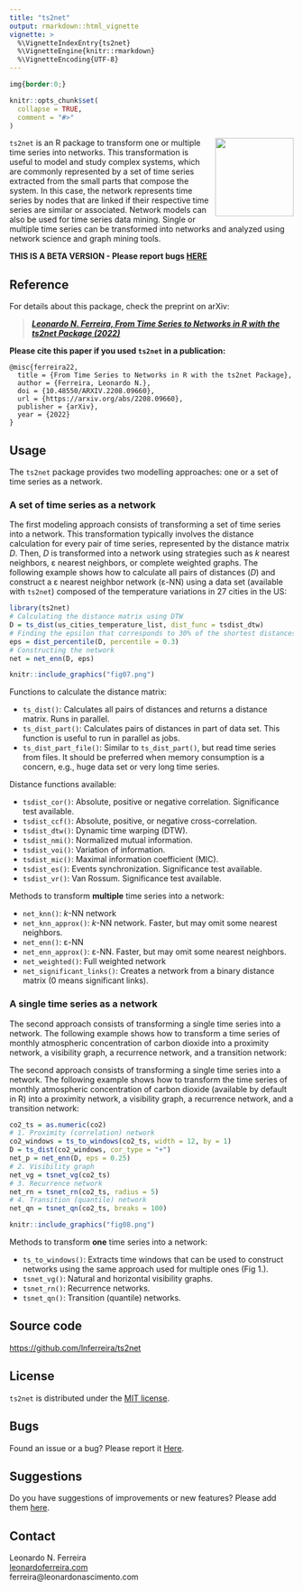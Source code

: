 ```yaml
---
title: "ts2net"
output: rmarkdown::html_vignette
vignette: >
  %\VignetteIndexEntry{ts2net}
  %\VignetteEngine{knitr::rmarkdown}
  %\VignetteEncoding{UTF-8}
---
```


```css
img{border:0;}
```


```r
knitr::opts_chunk$set(
  collapse = TRUE,
  comment = "#>"
)
```

<img src="logo.png" align="right" height="139" />

```ts2net``` is an R package to transform one or multiple time series into networks. This transformation is useful to model and study complex systems, which are commonly represented by a set of time series extracted from the small parts that compose the system. In this case, the network represents time series by nodes that are linked if their respective time series are similar or associated. Network models can also be used for time series data mining. Single or multiple time series can be transformed into networks and analyzed using network science and graph mining tools.

**THIS IS A BETA VERSION - Please report bugs [HERE](https://github.com/lnferreira/ts2net/issues)**

## Reference

For details about this package, check the preprint on arXiv:

> ***[Leonardo N. Ferreira, From Time Series to Networks in R with the ts2net Package (2022)](https://arxiv.org/abs/2208.09660)***

**Please cite this paper if you used ```ts2net``` in a publication:**

``` 
@misc{ferreira22,
  title = {From Time Series to Networks in R with the ts2net Package},
  author = {Ferreira, Leonardo N.},
  doi = {10.48550/ARXIV.2208.09660},
  url = {https://arxiv.org/abs/2208.09660},
  publisher = {arXiv},
  year = {2022}
}
```

## Usage

The `ts2net` package provides two modelling approaches: one or a set of time series as a network.

### A set of time series as a network

The first modeling approach consists of transforming a set of time series into a network. This transformation typically involves the distance calculation for every pair of time series, represented by the distance matrix _D_. Then, _D_ is transformed into a network using strategies such as _k_ nearest neighbors, &epsilon; nearest neighbors, or complete weighted graphs. The following example shows how to calculate all pairs of distances (_D_) and construct a &epsilon; nearest neighbor network (&epsilon;-NN) using a data set (available with `ts2net`) composed of the temperature variations in 27 cities in the US:


``` r
library(ts2net)
# Calculating the distance matrix using DTW
D = ts_dist(us_cities_temperature_list, dist_func = tsdist_dtw)
# Finding the epsilon that corresponds to 30% of the shortest distances
eps = dist_percentile(D, percentile = 0.3)
# Constructing the network
net = net_enn(D, eps)
```


```r
knitr::include_graphics("fig07.png")
```


Functions to calculate the distance matrix:

- `ts_dist()`: Calculates all pairs of distances and returns a distance matrix. Runs in parallel.
- `ts_dist_part()`: Calculates pairs of distances in part of data set. This function is useful to run in parallel as jobs.
- `ts_dist_part_file()`: Similar to `ts_dist_part()`, but read time series from files. It should be preferred when memory consumption is a concern, e.g., huge data set or very long time series.

Distance functions available:

- `tsdist_cor()`: Absolute, positive or negative correlation. Significance test available.
- `tsdist_ccf()`: Absolute, positive, or negative cross-correlation.
- `tsdist_dtw()`: Dynamic time warping (DTW).
- `tsdist_nmi()`: Normalized mutual information.
- `tsdist_voi()`: Variation of information.
- `tsdist_mic()`: Maximal information coefficient (MIC).
- `tsdist_es()`: Events synchronization. Significance test available.
- `tsdist_vr()`: Van Rossum. Significance test available.

Methods to transform **multiple** time series into a network:

- `net_knn()`: _k_-NN network
- `net_knn_approx()`: _k_-NN network. Faster, but may omit some nearest neighbors.
- `net_enn()`: &epsilon;-NN
- `net_enn_approx()`: &epsilon;-NN. Faster, but may omit some nearest neighbors.
- `net_weighted()`: Full weighted network
- `net_significant_links()`: Creates a network from a binary distance matrix (0 means significant links).

### A single time series as a network

The second approach consists of transforming a single time series into a network. The following example shows how to transform a time series of monthly atmospheric concentration of carbon dioxide into a proximity network, a visibility graph, a recurrence network, and a transition network:

The second approach consists of transforming a single time series into a network. The following example shows how to transform the time series of monthly atmospheric concentration of carbon dioxide (available by default in R) into a proximity network, a visibility graph, a recurrence network, and a transition network:

``` r
co2_ts = as.numeric(co2)
# 1. Proximity (correlation) network
co2_windows = ts_to_windows(co2_ts, width = 12, by = 1)
D = ts_dist(co2_windows, cor_type = "+")
net_p = net_enn(D, eps = 0.25)
# 2. Visibility graph
net_vg = tsnet_vg(co2_ts)
# 3. Recurrence network
net_rn = tsnet_rn(co2_ts, radius = 5)
# 4. Transition (quantile) network
net_qn = tsnet_qn(co2_ts, breaks = 100)
```

```r
knitr::include_graphics("fig08.png")
```

Methods to transform **one** time series into a network:

- `ts_to_windows()`: Extracts time windows that can be used to construct networks using the same approach used for multiple ones (Fig 1.).
- `tsnet_vg()`: Natural and horizontal visibility graphs.
- `tsnet_rn()`: Recurrence networks.
- `tsnet_qn()`: Transition (quantile) networks.

## Source code

[https://github.com/lnferreira/ts2net](https://github.com/lnferreira/ts2net)

## License

```ts2net``` is distributed under the [MIT license](https://github.com/lnferreira/ts2net/blob/main/LICENSE.md).

## Bugs

Found an issue or a bug? Please report it [Here](https://github.com/lnferreira/ts2net/issues). 

## Suggestions

Do you have suggestions of improvements or new features? Please add them [here](https://github.com/lnferreira/ts2net/issues). 

## Contact

Leonardo N. Ferreira  
[leonardoferreira.com](https://www.leonardoferreira.com/)  
ferreira@leonardonascimento.com

